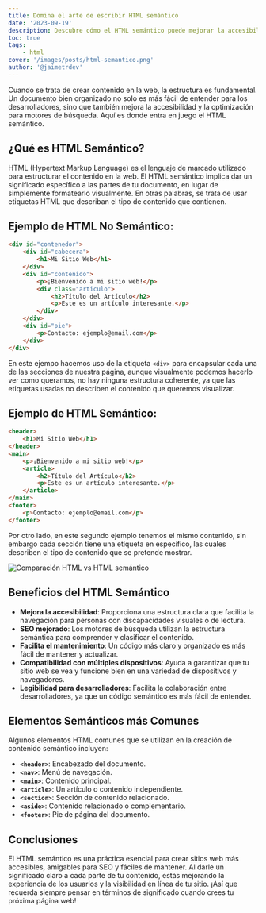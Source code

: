 ```yaml
---
title: Domina el arte de escribir HTML semántico
date: '2023-09-19'
description: Descubre cómo el HTML semántico puede mejorar la accesibilidad, el SEO y la legibilidad de tu sitio web. Aprende a estructurar tu contenido de manera eficaz para una experiencia web superior.
toc: true
tags:
    - html
cover: '/images/posts/html-semantico.png'
author: '@jaimetrdev'
---
```


Cuando se trata de crear contenido en la web, la estructura es fundamental. Un documento bien organizado no solo es más fácil de entender para los desarrolladores, sino que también mejora la accesibilidad y la optimización para motores de búsqueda. Aquí es donde entra en juego el HTML semántico.

## ¿Qué es HTML Semántico?

HTML (Hypertext Markup Language) es el lenguaje de marcado utilizado para estructurar el contenido en la web. El HTML semántico implica dar un significado específico a las partes de tu documento, en lugar de simplemente formatearlo visualmente. En otras palabras, se trata de usar etiquetas HTML que describan el tipo de contenido que contienen.

## Ejemplo de HTML No Semántico:

```html
<div id="contenedor">
    <div id="cabecera">
        <h1>Mi Sitio Web</h1>
    </div>
    <div id="contenido">
        <p>¡Bienvenido a mi sitio web!</p>
        <div class="articulo">
            <h2>Título del Artículo</h2>
            <p>Este es un artículo interesante.</p>
        </div>
    </div>
    <div id="pie">
        <p>Contacto: ejemplo@email.com</p>
    </div>
</div>
```

En este ejempo hacemos uso de la etiqueta `<div>` para encapsular cada una de las secciones de nuestra página, aunque visualmente podemos hacerlo ver como queramos, no hay ninguna estructura coherente, ya que las etiquetas usadas no describen el contenido que queremos visualizar.

## Ejemplo de HTML Semántico:

```html
<header>
    <h1>Mi Sitio Web</h1>
</header>
<main>
    <p>¡Bienvenido a mi sitio web!</p>
    <article>
        <h2>Título del Artículo</h2>
        <p>Este es un artículo interesante.</p>
    </article>
</main>
<footer>
    <p>Contacto: ejemplo@email.com</p>
</footer>
```

Por otro lado, en este segundo ejemplo tenemos el mismo contenido, sin embargo cada sección tiene una etiqueta en específico, las cuales describen el tipo de contenido que se pretende mostrar.

<img
    src="https://res.cloudinary.com/dvjzp6scj/image/upload/v1698165660/posts/qkvfxhxpxzoejnwwgkh1.svg"
    alt="Comparación HTML vs HTML semántico"
/>

## Beneficios del HTML Semántico

-   **Mejora la accesibilidad**: Proporciona una estructura clara que facilita la navegación para personas con discapacidades visuales o de lectura.
-   **SEO mejorado**: Los motores de búsqueda utilizan la estructura semántica para comprender y clasificar el contenido.
-   **Facilita el mantenimiento**: Un código más claro y organizado es más fácil de mantener y actualizar.
-   **Compatibilidad con múltiples dispositivos**: Ayuda a garantizar que tu sitio web se vea y funcione bien en una variedad de dispositivos y navegadores.
-   **Legibilidad para desarrolladores**: Facilita la colaboración entre desarrolladores, ya que un código semántico es más fácil de entender.

## Elementos Semánticos más Comunes

Algunos elementos HTML comunes que se utilizan en la creación de contenido semántico incluyen:

-   **`<header>`**: Encabezado del documento.
-   **`<nav>`**: Menú de navegación.
-   **`<main>`**: Contenido principal.
-   **`<article>`**: Un artículo o contenido independiente.
-   **`<section>`**: Sección de contenido relacionado.
-   **`<aside>`**: Contenido relacionado o complementario.
-   **`<footer>`**: Pie de página del documento.

## Conclusiones

El HTML semántico es una práctica esencial para crear sitios web más accesibles, amigables para SEO y fáciles de mantener. Al darle un significado claro a cada parte de tu contenido, estás mejorando la experiencia de los usuarios y la visibilidad en línea de tu sitio. ¡Así que recuerda siempre pensar en términos de significado cuando crees tu próxima página web!
